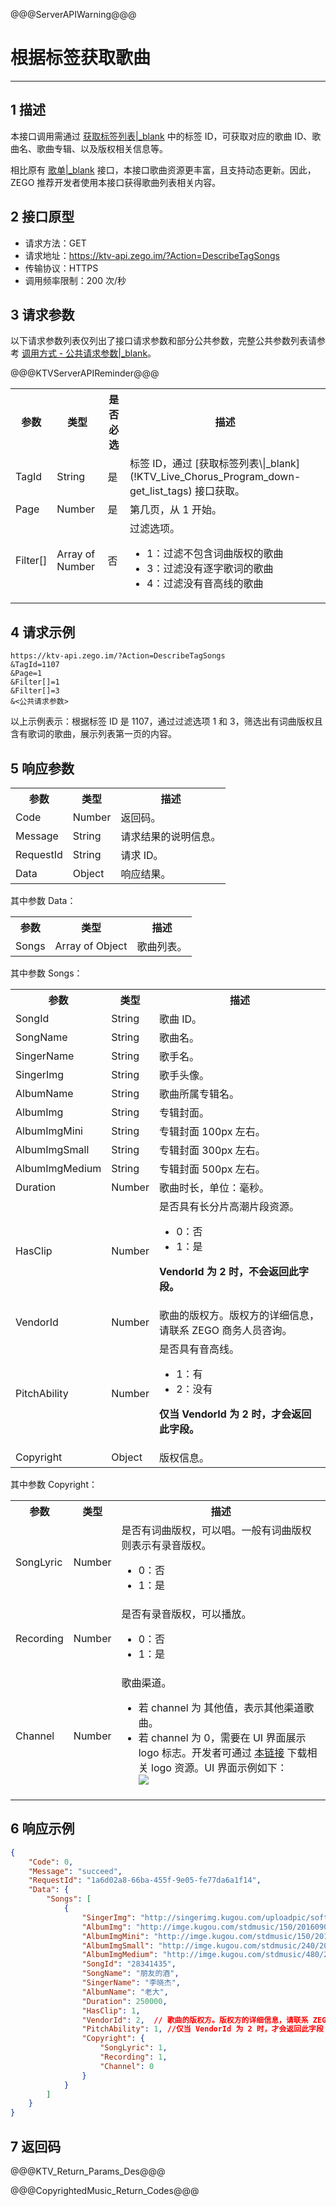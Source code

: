 @@@ServerAPIWarning@@@

# 根据标签获取歌曲

- - -

## 1 描述

本接口调用需通过 [获取标签列表\|_blank](!KTV_Live_Chorus_Program_down-get_list_tags) 中的标签 ID，可获取对应的歌曲 ID、歌曲名、歌曲专辑、以及版权相关信息等。

<Note title="Note">

相比原有 [歌单\|_blank](#13719) 接口，本接口歌曲资源更丰富，且支持动态更新。因此，ZEGO 推荐开发者使用本接口获得歌曲列表相关内容。
</Note>

## 2 接口原型

- 请求方法：GET
- 请求地址：https://ktv-api.zego.im/?Action=DescribeTagSongs
- 传输协议：HTTPS
- 调用频率限制：200 次/秒



## 3 请求参数

以下请求参数列表仅列出了接口请求参数和部分公共参数，完整公共参数列表请参考 [调用方式 - 公共请求参数\|_blank](!Copyright_Music_Backstage/Call_method#2_1)。

@@@KTVServerAPIReminder@@@

<table>
  
<tbody><tr>
<th>参数</th>
<th>类型</th>
<th>是否必选</th>
<th>描述</th>
</tr>
<tr>
<td>TagId</td>
<td>String</td>
<td>是</td>
<td>标签 ID，通过 [获取标签列表\|_blank](!KTV_Live_Chorus_Program_down-get_list_tags) 接口获取。</td>
</tr>
<tr>
<td>Page</td>
<td>Number</td>
<td>是</td>
<td>第几页，从 1 开始。</td>
</tr>
<tr>
<td>Filter[]</td>
<td>Array of Number</td>
<td>否</td>
<td>过滤选项。<ul><li>1：过滤不包含词曲版权的歌曲</li><li>3：过滤没有逐字歌词的歌曲</li><li>4：过滤没有音高线的歌曲</li></ul></td>
</tr>
</tbody></table>



## 4 请求示例

```
https://ktv-api.zego.im/?Action=DescribeTagSongs
&TagId=1107
&Page=1
&Filter[]=1
&Filter[]=3
&<公共请求参数>
```

以上示例表示：根据标签 ID 是 1107，通过过滤选项 1 和 3，筛选出有词曲版权且含有歌词的歌曲，展示列表第一页的内容。


## 5 响应参数


<table>
  
  <tbody><tr>
    <th>参数</th>
    <th>类型</th>
    <th>描述</th>
  </tr>
  <tr>
    <td>Code</td>
    <td>Number</td>
    <td>返回码。</td>
  </tr>
  <tr>
    <td>Message</td>
    <td>String</td>
    <td>请求结果的说明信息。</td>
  </tr>
  <tr>
    <td>RequestId</td>
    <td>String</td>
    <td>请求 ID。</td>
  </tr>
  <tr>
    <td>Data</td>
    <td>Object</td>
    <td>响应结果。</td>
  </tr>
</tbody></table>


其中参数 Data：
<table>
  
  <tbody><tr>
    <th>参数</th>
    <th>类型</th>
    <th>描述</th>
  </tr>
  <tr>
    <td> Songs </td>
    <td>Array of Object </td>
    <td>歌曲列表。</td>
  </tr>
</tbody></table>

其中参数 Songs：
<table>
  
  <tbody><tr>
    <th>参数</th>
    <th>类型</th>
    <th>描述</th>
  </tr>
  <tr>
    <td> SongId </td>
    <td> String </td>
    <td>歌曲 ID。</td>
  </tr>
  <tr>
    <td> SongName </td>
    <td> String </td>
    <td>歌曲名。</td>
  </tr>
  <tr>
    <td> SingerName </td>
    <td> String </td>
    <td>歌手名。</td>
  </tr>
  <tr>
    <td> SingerImg </td>
    <td> String </td>
    <td>歌手头像。</td>
  </tr>
  <tr>
    <td> AlbumName </td>
    <td> String </td>
    <td>歌曲所属专辑名。</td>
  </tr>
  <tr>
    <td> AlbumImg </td>
    <td> String </td>
    <td>专辑封面。</td>
  </tr>
  <tr>
    <td> AlbumImgMini </td>
    <td> String </td>
    <td>专辑封面 100px 左右。</td>
  </tr>
  <tr>
    <td> AlbumImgSmall </td>
    <td> String </td>
    <td>专辑封面 300px 左右。</td>
  </tr>
  <tr>
    <td> AlbumImgMedium </td>
    <td> String </td>
    <td>专辑封面 500px 左右。</td>
  </tr>
  <tr>
    <td>Duration</td>
    <td>Number</td>
    <td>歌曲时长，单位：毫秒。</td>
  </tr>
  <tr>
    <td>HasClip</td>
    <td>Number</td>
    <td>是否具有长分片高潮片段资源。<ul><li>0：否</li><li>1：是</li></ul><p><b>VendorId 为 2 时，不会返回此字段。</b></p></td>
  </tr>
  <tr>
    <td>VendorId</td>
    <td>Number</td>
    <td>歌曲的版权方。版权方的详细信息，请联系 ZEGO 商务人员咨询。</td>
  </tr>
  <tr>
    <td>PitchAbility</td>
    <td>Number</td>
    <td>是否具有音高线。<ul><li>1：有</li><li>2：没有</li></ul><p><b>仅当 VendorId 为 2 时，才会返回此字段。</b></p></td>
  </tr>
  <tr>
    <td> Copyright </td>
    <td> Object </td>
    <td>版权信息。</td>
  </tr>
</tbody></table>

其中参数 Copyright：
<table>
  
  <tbody><tr>
    <th>参数</th>
    <th>类型</th>
    <th>描述</th>
  </tr>
  <tr>
    <td>SongLyric</td>
    <td>Number</td>
    <td>是否有词曲版权，可以唱。一般有词曲版权则表示有录音版权。<ul><li>0：否</li><li>1：是</li></ul></td>
  </tr>
  <tr>
    <td>Recording</td>
    <td>Number</td>
    <td>是否有录音版权，可以播放。<ul><li>0：否</li><li>1：是</li></ul></td>
  </tr>
  <tr>
    <td>Channel</td>
    <td>Number</td>
    <td>歌曲渠道。<ul><li>若 channel 为 其他值，表示其他渠道歌曲。</li><li>若 channel 为 0，需要在 UI 界面展示 logo 标志。开发者可通过 <a href="https://storage.zego.im/sdk-doc/doc/files/external/Yinsuda_logo.zip">本链接</a> 下载相关 logo 资源。UI 界面示例如下：<br /><Frame width="512" height="auto" caption=""><img src="https://storage.zego.im/sdk-doc/Pics/CopyrightedMusic/Chart_songs.png" /></Frame></li></ul></td>
  </tr>
</tbody></table>



## 6 响应示例

```json
{
    "Code": 0,
    "Message": "succeed",
    "RequestId": "1a6d02a8-66ba-455f-9e05-fe77da6a1f14",
    "Data": {
        "Songs": [
            {
                "SingerImg": "http://singerimg.kugou.com/uploadpic/softhead/150/20210107/20210107101003717.jpg",
                "AlbumImg": "http://imge.kugou.com/stdmusic/150/20160907/20160907184908526143.jpg",
                "AlbumImgMini": "http://imge.kugou.com/stdmusic/150/20160907/20160907184908526143.jpg",
                "AlbumImgSmall": "http://imge.kugou.com/stdmusic/240/20160907/20160907184908526143.jpg",
                "AlbumImgMedium": "http://imge.kugou.com/stdmusic/480/20160907/20160907184908526143.jpg",
                "SongId": "28341435",
                "SongName": "朋友的酒",
                "SingerName": "李晓杰",
                "AlbumName": "老大",
                "Duration": 250000,
                "HasClip": 1,
                "VendorId": 2,  // 歌曲的版权方。版权方的详细信息，请联系 ZEGO 商务人员咨询
                "PitchAbility": 1, //仅当 VendorId 为 2 时，才会返回此字段
                "Copyright": {
                    "SongLyric": 1,
                    "Recording": 1,
                    "Channel": 0
                }
            }
        ]
    }
}
```

## 7 返回码

@@@KTV_Return_Params_Des@@@

@@@CopyrightedMusic_Return_Codes@@@
